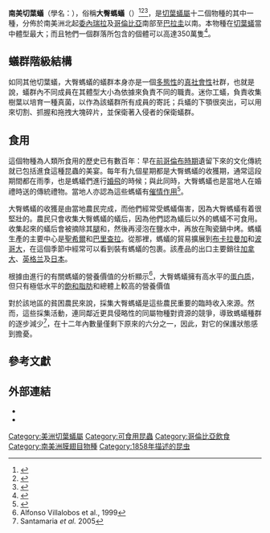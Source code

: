 {{Refimprove|time=2020-10-17T14:07:05+00:00}}
{{Speciesbox 
 |image = Atta laevigata casent0173811 profile 1.jpg
 |image_caption = 一隻大臀切葉蟻的工蟻
 | taxon = Atta laevigata
 | authority = ({{tsl|en|Frederick Smith (entomologist)||Smith}}, 1858)<ref>{{cite web |title=Atta laevigata |work=AntWeb |url=https://www.antweb.org/description.do?rank=species&genus=atta&name=laevigata |publisher=California Academy of Sciences |access-date=2016-07-11 |language=en |archive-date=2016-03-07 |archive-url=https://web.archive.org/web/20160307164625/http://www.antweb.org/description.do?genus=Atta&name=laevigata&rank=species |dead-url=no }}</ref>
}}

'''南美切葉蟻'''（學名：{{lang|la|''Atta laevigata''}}），俗稱'''大臀螞蟻'''（{{lang|es|''hormigas culonas''}}）<ref name="bbc">{{cite news |url=https://www.bbc.com/ukchina/trad/vert-tra-53648582 |title=想長壽要吃它？哥倫比亞的螞蟻佳餚 |author=彼得·楊（Peter Yeung） 倫敦自由撰稿人 |publisher=[[BBC|BBC]]英倫網 |date=2020-08-25 |language=zh |accessdate=2020-09-22 |archive-date=2020-09-22 |archive-url=https://web.archive.org/web/20200922205130/https://www.bbc.com/ukchina/trad/vert-tra-53648582 |dead-url=no }}</ref><ref>{{cite book|url={{google books |id=WTveCQAAQBAJ |pg=PT303 |plain-url=yes }} |title=The Routledge Handbook of Sustainable Food and Gastronomy |editor=Philip Sloan |editor2=Willy Legrand |editor3=Clare Hindley |publisher=Routledge |year=2015 |page=303}}</ref><ref>{{cite web|url=http://www.exploringoaxaca.com/es-mx/gastronomia,ciudad-de-oaxaca,chicatanas/|title=Chicatanas|access-date=2017-02-05|language=es|website=www.exploringoaxaca.com|archive-date=2017-02-05|archive-url=https://web.archive.org/web/20170205181609/http://www.exploringoaxaca.com/es-mx/gastronomia,ciudad-de-oaxaca,chicatanas/|dead-url=yes}}</ref>，是[[切葉蟻屬|切葉蟻屬]]十二個物種的其中一種，分佈於南美洲北起[[委內瑞拉|委內瑞拉]]及[[哥倫比亞|哥倫比亞]]南部至[[巴拉圭|巴拉圭]]以南。本物種在[[切葉蟻|切葉蟻]]當中體型最大；而且牠們一個群落所包含的個體可以高達350萬隻<ref name=":8">{{Cite book |url=https://archive.org/details/superorganismbea0000hlld |registration=yes |title=The Superorganism: The Beauty, Elegance, and Strangeness of Insect Societies |last1=Hölldobler |first1=Bert |last2=Wilson |first2=Edward O. |year=2009 |publisher=W. W. Norton & Company |isbn=9780393067040 |language=en}}</ref>。

==蟻群階級結構==
如同其他切葉蟻，大臀螞蟻的蟻群本身亦是一個[[多態性_(生物學)|多態性]]的[[真社會性|真社會性]]社群，也就是說，蟻群內不同成員在其體型大小為依據來負責不同的職責。迷你工蟻，負責收集樹葉以培育一種真菌，以作為該蟻群所有成員的寄託；兵蟻的下顎很突出，可以用來切割、抓握和拖拽大塊碎片，並保衛著入侵者的保衛蟻群。

==食用==
這個物種為人類所食用的歷史已有數百年：早在[[前哥倫布時期|前哥倫布時期]]{{tsl|en|Guanes|瓜納斯人}}遺留下來的文化傳統就已包括進食這種昆蟲的美宴。每年有九個星期都是大臀螞蟻的收獲期，通常這段期間都在雨季，也是螞蟻們進行[[婚飛|婚飛]]的時候；與此同時，大臀螞蟻也是當地人在婚禮時送的傳統禮物。當地人亦認為這些螞蟻有[[春药|催情作用]]<ref>{{cite book |url={{google books |id=H6pIinfPtnQC |pg=PA94 |plain-url=yes }} |title=They Eat That? A Cultural Encyclopedia of Weird and Exotic Food from around the World |editor=Jonathan Deutsch |editor2=Natalya Murakhver |publisher={{tsl|en|ABC-CLIO}} |year=2012 |page=94 |isbn=978-0-313-38058-7 |lccn=2011032630 |language=en }}</ref>。

大臀螞蟻的收獲是由當地農民完成，而他們經常受螞蟻傷害，因為大臀螞蟻有着很堅壯的{{tsl|en|Mandible (insect)|下頜}}。農民只會收集大臀螞蟻的蟻后，因為他們認為蟻后以外的螞蟻不可食用。收集起來的蟻后會被摘除其[[腿_(节肢动物)|腿]]和{{tsl|en|insect wing|翅膀 (昆蟲)|翅膀}}，然後再浸泡在鹽水中，再放在陶瓷鍋中烤。螞蟻生產的主要中心是[[聖希爾|聖希爾]]和[[巴里查拉|巴里查拉]]。從那裡，螞蟻的貿易擴展到[[布卡拉曼加|布卡拉曼加]]和[[波哥大|波哥大]]，在這個季節中經常可以看到裝有螞蟻的包裹。該產品的出口主要銷往[[加拿大|加拿大]]、[[英格兰|英格兰]]及[[日本|日本]]{{citation needed|date=2015年8月}}。

根據由{{tsl|en|Industrial University of Santander|桑坦德工業大學}}進行的有關螞蟻的營養價值的分析顯示<ref>Alfonso Villalobos et al., 1999{{full citation needed|date=2012年11月}}</ref>，大臀螞蟻擁有高水平的[[蛋白质|蛋白质]]，但只有極低水平的[[飽和脂肪|飽和脂肪]]和總體上較高的營養價值{{citation needed|date=2015年8月}}

對於該地區的貧困農民來說，採集大臀螞蟻是這些農民重要的臨時收入來源{{r|bbc}}。然而，這些採集活動，連同鄰近更具侵略性的同屬物種對資源的競爭，導致螞蟻種群的逐步減少<ref>Santamaria ''et al.'' 2005{{full citation needed|date=November 2012}}</ref>，在十二年內數量僅剩下原來的六分之一，因此，對它的保護狀態感到擔憂。{{citation needed|date=2015年8月}}

==參考文獻==
{{Reflist}}

==外部連結==
{{Commonscat|Atta laevigata}}
*{{Wikispecies-inline|Atta laevigata}}
*{{cite news |url=http://dsc.discovery.com/news/2006/08/14/ants_ani.html?category=animals&guid=20060814113000 |archive-url=https://web.archive.org/web/20120218204358/http://dsc.discovery.com/news/2006/08/14/ants_ani.html?category=animals&guid=20060814113000 |title=Crunchy, Big-Butt Ants Entice Gourmands |publisher=[[探索頻道|Discovery Channel]] animal news |date=2006-08-14 |archive-date=2012-02-18 |access-date=2020-09-22 |language=en |dead-url=no }}

{{Taxonbar|from=Q292592}}

[[Category:美洲切葉蟻屬|Category:美洲切葉蟻屬]]
[[Category:可食用昆蟲|Category:可食用昆蟲]]
[[Category:哥倫比亞飲食|Category:哥倫比亞飲食]]
[[Category:南美洲膜翅目物種|Category:南美洲膜翅目物種]]
[[Category:1858年描述的昆虫|Category:1858年描述的昆虫]]